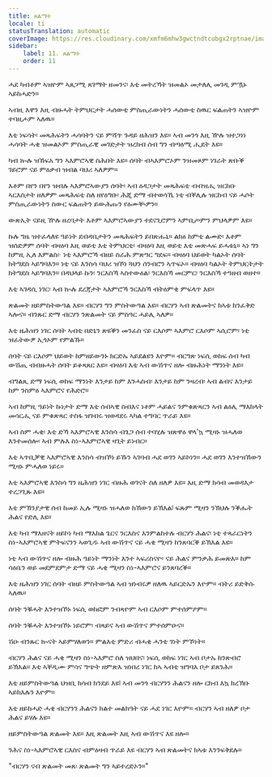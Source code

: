 ```yaml
---
title: ጸልማት
locale: ti
statusTranslation: automatic
coverImage: https://res.cloudinary.com/xmfm6mhw3gwctndtcubgx2rptnae/image/upload/v1741354419/small_cover_la_gran_rebelion_28716e29d2.webp
sidebar:
    label: 11. ጸልማት
    order: 11
---
```

ሓደ ካብቶም ኣዝዮም ኣጸጋሚ ጸገማት ዘመንና፡ እቲ መትረኻት ዝመልኦ መታለሊ መገዲ ምዃኑ ኣይከሓድን።

ኣብዚ እዋን እዚ ብዙሓት ትምህርታት ሓሰውቲ ምስጢራውነትን ሓሰውቲ ስዉር ፍልጠትን ኣዝዮም ተባዚሖም ኣለዉ።

እቲ ነፍሳት፡ መጻሕፍትን ሓሳባትን ናይ ምሻጥ ጉዳይ ዘሕዝን እዩ። ኣብ መንጎ እዚ ዅሉ ዝተጋነነ ሓሳባት ሓቂ ዝመልኦም ምስጢራዊ መገድታት ዝረክብ ሰብ ግን ብጣዕሚ ሒደት እዩ።

ካብ ኲሉ ዝኸፍአ ግን ኣእምሮኣዊ ስሕበት እዩ። ሰባት ብኣእምሮኦም ንዝመጾም ነገራት ጽቡቕ ገይሮም ናይ ምዕቃብ ዝብል ባህሪ ኣለዎም።

እቶም በየን በየን ዝብሉ ኣእምሮኣውያን ሰባት፡ ኣብ ዕዳጋታት መጻሕፍቲ ብብዝሒ ዝርከቡ ኣርእስታት ዘለዎም መጻሕፍቲ ስለ ዘየዕግቡ፡ ሕጂ ድማ ብተወሳኺ ነቲ ብቐሊሉ ዝርከብ ናይ ሓሶት ምስጢራውነትን ስውር ፍልጠትን ይውሕጡን የዕሙቚዎን።

ውጽኢት ናይዚ ዅሉ ዘረባታት እቶም ኣእምሮኣውያን ተደናጊሮምን ኣምቢጦምን ምህላዎም እዩ።

ኩሉ ግዜ ዝተፈላለዩ ዓይነት ደብዳቤታትን መጻሕፍትን ይበጽሑኒ። ልክዕ ከምቲ ልሙድ፡ እቶም ዝሰድዎም ሰባት ብዛዕባ እዚ ወይቲ እቲ ትምህርቲ፡ ብዛዕባ እዚ ወይቲ እቲ መጽሓፍ ይሓቱኒ። ኣነ ግን ከምዚ ኢለ እምልስ፦ ነቲ ኣእምሮኻ ብዘይ ስራሕ ምጽዓር ግደፍ። ብዛዕባ ህይወት ካልኦት ሰባት ክትግደስ ኣይግባእን። ነቲ ናይ እንስሳ ባህሪ ዝኾነ ጓህን ሰንብሮን ኣጥፍኦ። ብዛዕባ ካልኦት ትምህርትታት ክትግደስ ኣይግባእን። በዳህላይ ኩን፡ ንርእስኻ ኣስተውዕል፡ ንርእስኻ መርምር፡ ንርእስኻ ተዓዘብ ወዘተ።

እቲ ኣገዳሲ ነገር፡ ኣብ ኲሉ ደረጃታት ኣእምሮኻ ንርእስኻ ብትዕምቂ ምፍላጥ እዩ።

ጽልመት ዘይምስትውዓል እዩ። ብርሃን ግን ምስትውዓል እዩ። ብርሃን ኣብ ጽልመትና ክኣቱ ክንፈቅድ ኣሎና። ብንጹር ድማ ብርሃን ንጽልመት ናይ ምስዓር ሓይሊ ኣለዎ።

እቲ ዜሕዝን ነገር ሰባት ኣብቲ በድኒን ጽዩቕን መንፈስ ናይ ርእሶም ኣእምሮ ርእሶም ኣሲሮም፡ ነቲ ዝፈትውዎ ኢጎኦም የምልኹ።

ሰባት ናይ ርእሶም ህይወት ከምዘይውንኑ ክርድኡ ኣይደልዩን እዮም። ብርግጽ ነፍሲ ወከፍ ሰብ ካብ ውሽጢ ብብዙሓት ሰባት ይቆጻጸር እዩ። ብዛዕባ እቲ ኣብ ውሽጥና ዘሎ ብዙሕነት ማንነት እዩ።

ብግልጺ ድማ ነፍሲ ወከፍ ማንነት እንታይ ከም እንሓስብ፡ እንታይ ከም ንዛረብ፡ ኣብ ልብና እንታይ ከም ንስምዕ ኣእምሮና የሕድሮ።

ኣብ ከምዚ ዓይነት ኩነታት ድማ እቲ ሰብኣዊ ስብእና ነቶም ሓይልና ንምቁጽጻርን ኣብ ልዕሊ ማእከላት መሳርሒ ናይ ምቁጽጻር ተስፋ ዝገብሩ ዝወዳደሩ ኣካል ተግባር ጥራይ እዩ።

ኣብ ስም ሓቂ፡ እቲ ድኻ ኣእምሮኣዊ እንስሳ ብጌጋ ሰብ ተባሂሉ ዝጽዋዕ ዋላ'ኳ ሚዛኑ ዝሓለወ እንተመሰሎ፡ ኣብ ምሉእ ስነ-ኣእምሮኣዊ ዛጊት ይነብር።

እቲ ኣጥቢቓዊ ኣእምሮኣዊ እንስሳ ብዝኾነ ይኹን ኣገባብ ሓደ ወገን ኣይኮነን። ሓደ ወገን እንተዝኸውን ሚዛኑ ምሓለወ ነይሩ።

እቲ ኣእምሮኣዊ እንስሳ ግን ዜሕዝን ነገር ብዙሕ ወገናት ስለ ዘለዎ እዩ። እዚ ድማ ክሳብ መወዳእታ ተረጋጊጹ እዩ።

እቲ ምኽንያታዊ ሰብ ከመይ ኢሉ ሚዛኑ ዝሓለወ ክኸውን ይኽእል፧ ፍጹም ሚዛን ንኽህሉ ንቕሑት ሕልና የድሊ እዩ።

እቲ ካብ ማእዘናት ዘይኮነ ካብ ማእከል ጌርና ንርእስና እንምልከተሉ ብርሃን ሕልና፡ ነቲ ተጻራርነትን ስነ-ኣእምሮኣዊ ምትፍናንን ኣወጊዱ ኣብ ውሽጥና ናይ ሓቂ ሚዛን ከንጸባርቕ ይኽእል እዩ።

ነቲ ኣብ ውሽጥና ዘሎ ብዙሕ ዓይነት ማንነት እንተ ኣፍሪስናዮ፡ ናይ ሕልና ምንቃሕ ይመጽእ። ከም ሳዕቤን ወይ መደምደምታ ድማ ናይ ሓቂ ሚዛን ስነ-ኣእምሮና ይንጸባረቕ።

እቲ ዜሕዝን ነገር ሰባት ብዘይ ምስትውዓል ኣብ ዝነብሩዎ ዘለዉ ኣይርድኡን እዮም። ብትሪ ይድቅሱ ኣለዉ።

ሰባት ንቑሓት እንተዝኾኑ ነፍሲ ወከፎም ንብጻዮም ኣብ ርእሶም ምተሰምዖም።

ሰባት ንቑሓት እንተዝኾኑ ነይሮም፡ ብጻይና ኣብ ውሽጥና ምተሰምዑና።

ሽዑ ብንጹር ኲናት ኣይምሃለወን። ምልእቲ ምድሪ ብሓቂ ሓንቲ ገነት ምኾነት።

ብርሃን ሕልና ናይ ሓቂ ሚዛን ስነ-ኣእምሮ ስለ ዝህበና፡ ነፍሲ ወከፍ ነገር ኣብ ቦታኡ ከንጽብሮ ይኽእል። እቲ ኣቐዲሙ ምሳና ግጭት ዘምጽእ ዝነበረ ነገር ከኣ ኣብቲ ዝግባእ ቦታ ይጸንሕ።

እቲ ዘይምስትውዓል ህዝቢ ክሳብ ክንደይ እዩ፧ ኣብ መንጎ ብርሃንን ሕልናን ዘሎ ርክብ እኳ ክረኽቡ ኣይክእሉን እዮም።

እቲ ዘይከሓድ ሓቂ ብርሃንን ሕልናን ክልተ መልክዓት ናይ ሓደ ነገር እዮም። ብርሃን ኣብ ዘለዎ ቦታ ሕልና ይሃሉ እዩ።

ዘይምስትውዓል ጽልመት እዩ። እዚ ጽልመት እዚ ኣብ ውሽጥና እዩ ዘሎ።

ንሕና ስነ-ኣእምሮኣዊ ርእስና ብምዕዛብ ጥራይ እዩ ብርሃን ኣብ ጽልመትና ክኣቱ እንንፍቅደሉ።

"ብርሃን ናብ ጽልመት መጸ፡ ጽልመት ግን ኣይተረድኦን።"

